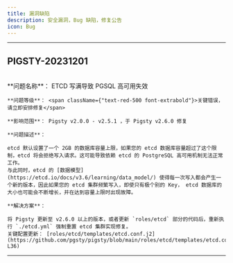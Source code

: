 ```yaml
---
title: 漏洞缺陷
description: 安全漏洞，Bug 缺陷，修复公告
icon: Bug
---
```



--------

## PIGSTY-20231201

<Callout title="PIGSTY-20231201" type="warn">
    <br/>
    **问题名称**： <span className={"text-red-500 font-extrabold"}>ETCD 写满导致 PGSQL 高可用失效</span>

    **问题等级**： <span className={"text-red-500 font-extrabold"}>关键错误，请立即安排修复</span>

    **影响范围**： Pigsty v2.0.0 - v2.5.1 ，于 Pigsty v2.6.0 修复

    **问题描述**：

    etcd 默认设置了一个 2GB 的数据库容量上限，如果您的 etcd 数据库容量超过了这个限制，etcd 将会拒绝写入请求。这可能导致依赖 etcd 的 PostgreSQL 高可用机制无法正常工作。
    与此同时，etcd 的 [数据模型](https://etcd.io/docs/v3.6/learning/data_model/) 使得每一次写入都会产生一个新的版本，因此如果您的 etcd 集群频繁写入，即使只有极个别的 Key， etcd 数据库的大小也可能会不断增长，并在达到容量上限时出现故障。

    **解决方案**：

    将 Pigsty 更新至 v2.6.0 以上的版本，或者更新 `roles/etcd` 部分的代码后，重新执行 `./etcd.yml` 强制重置 etcd 集群实现修复。
    关键配置更新： [roles/etcd/templates/etcd.conf.j2](https://github.com/pgsty/pigsty/blob/main/roles/etcd/templates/etcd.conf.j2#L29-L36)

</Callout>

--------